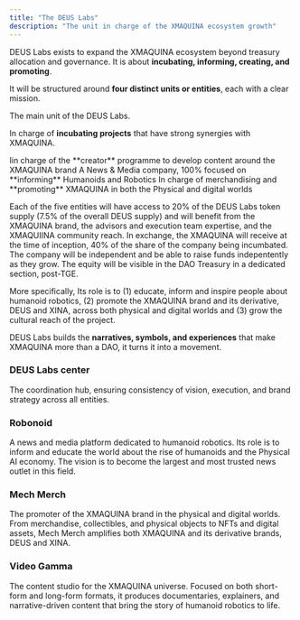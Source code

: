 ```yaml
---
title: "The DEUS Labs"
description: "The unit in charge of the XMAQUINA ecosystem growth"
---
```


DEUS Labs exists to expand the XMAQUINA ecosystem beyond treasury allocation and governance. It is about **incubating, informing, creating, and promoting**.

It will be structured around **four distinct units or entities**, each with a clear mission.

<Card title="DEUS Incubation Center" icon="users" href="/deus-labs/overview" cta="Learn more">
  The main unit of the DEUS Labs.

  In charge of **incubating projects** that have strong synergies with XMAQUINA.
</Card>

<Columns cols={3}>
  <Card title="DEUS Creator Program" icon="video" href="/deus-labs/video" cta="Participate">
    Iin charge of the **creator** programme to develop content around the XMAQUINA brand
  </Card>
  <Card title="Robonoid" icon="users" href="/deus-labs/robonoid" cta="Learn more">
    A News & Media company, 100% focused on **informing** Humanoids and Robotics
  </Card>
  <Card title="Mech Merch" icon="robot" href="/deus-labs/merch" cta="Learn more">
    In charge of merchandising and **promoting** XMAQUINA in both the Physical and digital worlds
  </Card>
</Columns>

Each of the five entities will have access to 20% of the DEUS Labs token supply (7.5% of the overall DEUS supply) and will benefit from the XMAQUINA brand, the advisors and execution team expertise, and the XMAQUIINA community reach. In exchange, the XMAQUINA will receive at the time of inception, 40% of the share of the company being incumbated. The company will be independent and be able to raise funds indepentently as they grow. The equity will be visible in the DAO Treasury in a dedicated section, post-TGE.

More specifically, Its role is to (1) educate, inform and inspire people about humanoid robotics, (2) promote the XMAQUINA brand and its derivative, DEUS and XINA, across both physical and digital worlds and (3) grow the cultural reach of the project.

DEUS Labs builds the **narratives, symbols, and experiences** that make XMAQUINA more than a DAO, it turns it into a movement.

### **DEUS Labs center**

The coordination hub, ensuring consistency of vision, execution, and brand strategy across all entities.

### **Robonoid**

A news and media platform dedicated to humanoid robotics. Its role is to inform and educate the world about the rise of humanoids and the Physical AI economy. The vision is to become the largest and most trusted news outlet in this field.

### **Mech Merch**

The promoter of the XMAQUINA brand in the physical and digital worlds. From merchandise, collectibles, and physical objects to NFTs and digital assets, Mech Merch amplifies both XMAQUINA and its derivative brands, DEUS and XINA.

### **Video Gamma**

The content studio for the XMAQUINA universe. Focused on both short-form and long-form formats, it produces documentaries, explainers, and narrative-driven content that bring the story of humanoid robotics to life.